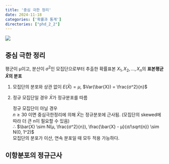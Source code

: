 ```yaml
---
title: '중심 극한 정리'
date: 2024-11-18
categories: ['확률과 통계']
directories: ["phd_2_2"]
---
```


![](/img/stat-thumb.jpg){.post-thumbnail}

## 중심 극한 정리

평군이 μ이고, 분산이 $σ^2$인 모집단으로부터 추출한 확률표본 $X_1, X_2, ..., X_n$의 **표본평균 $\bar{X}$의 분포**

1. 모집단의 분포와 상관 없이 $E(\bar{X}) = μ$, $Var(\bar{X}) = \frac{σ^2}{n}$
2. 정규 모집단일 경우 $\bar{X}$가 정규분포를 따름
   
   정규 모집단이 아닐 경우  
    $n \geq 30$ 이면 중심극한정리에 의해 $\bar{X}$는 정규분포에 근사됨. (모집단의 skewed에 따라 더 큰 n이 필요할 수 있음)  
    ∴ $\bar{X} \sim N(μ, \frac{σ^2}{n}), \frac{\bar{X} - μ}{σ/\sqrt{n}} \sim N(0, 1^2)$  
    모집단의 분포가 이산, 연속 분포일 때 모두 적용 가능하다.

## 이항분포의 정규근사
